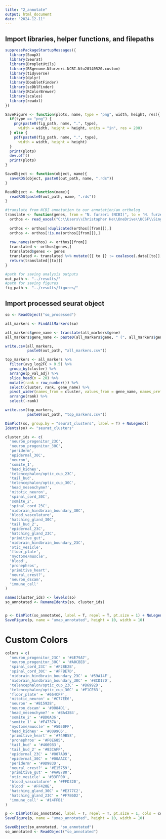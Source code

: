 ```yaml
---
title: "2_annotate"
output: html_document
date: "2024-12-11"
---
```


## Import libraries, helper functions, and filepaths

```r
suppressPackageStartupMessages({
  library(SoupX)
  library(Seurat)
  library(DropletUtils)
  library(BSgenome.Nfurzeri.NCBI.Nfu20140520.custom)
  library(tidyverse)
  library(dplyr)
  library(DoubletFinder)
  library(scDblFinder)
  library(RColorBrewer)
  library(scales)
  library(readxl)
})
```

```r
SaveFigure <- function(plots, name, type = "png", width, height, res){
  if(type == "png") {
    png(paste0(fig_path, name, ".", type),
      width = width, height = height, units = "in", res = 200)
  } else {
    pdf(paste0(fig_path, name, ".", type),
      width = width, height = height)
  }
  print(plots)
  dev.off()
  print(plots)
}

SaveObject <- function(object, name){
  saveRDS(object, paste0(out_path, name, ".rds"))
}

ReadObject <- function(name){
  readRDS(paste0(out_path, name, ".rds"))
}

#translate from NCBI annotation to our annotation/an ortholog
translate <- function(genes, from = "N. furzeri (NCBI)", to = "N. furzeri Final Symbol") {
  orthos <- read_excel("C:\\Users\\Christopher He\\OneDrive\\UCSF\\Singh Lab\\gene_ortholog_translation_data.xlsx")
  
  orthos <- orthos[!duplicated(orthos[[from]]),]
  orthos <- orthos[!is.na(orthos[[from]]),]
  
  row.names(orthos) <- orthos[[from]]
  translated <- orthos[genes,]
  translated$genes <- genes
  translated <- translated %>% mutate({{ to }} := coalesce(.data[[to]], genes))
  return(translated[[to]])
}
```

```r
#path for saving analysis outputs
out_path <- "../results/"
#path for saving figures
fig_path <- "../results/figures/"
```

## Import processed seurat object

```r
so <- ReadObject("so_processed")
```

```r
all_markers <- FindAllMarkers(so)
```
```r
all_markers$gene_name <- translate(all_markers$gene)
all_markers$gene_name <- paste0(all_markers$gene, " (", all_markers$gene_name, ")")

write.csv(all_markers,
          paste0(out_path, "all_markers.csv"))

```

```r
top_markers <- all_markers %>%
  filter(avg_log2FC > 0.5) %>%
  group_by(cluster) %>%
  arrange(p_val_adj) %>%
  slice_head(n = 20) %>%
  mutate(rank = row_number()) %>%
  select(cluster, rank, gene_name) %>%
  pivot_wider(names_from = cluster, values_from = gene_name, names_prefix = "Cluster_", values_fill = list(gene_name = "")) %>%
  arrange(rank) %>%
  select(-rank)

write.csv(top_markers,
          paste0(out_path, "top_markers.csv"))


```

```r
DimPlot(so, group.by = "seurat_clusters", label = T) + NoLegend()
Idents(so) <- "seurat_clusters"
```

```r
cluster_ids <- c(
  'neuron_progenitor_23C',
  'neuron_progenitor_30C',
  'periderm',
  'epidermal_30C',
  'neuron',
  'somite_1',
  'head_kidney',
  'telencephalon/optic_cup_23C',
  'tail_bud',
  'telencephalon/optic_cup_30C',
  'head_mesenchyme?',
  'mitotic_neuron',
  'spinal_cord_30C',
  'somite_2',
  'spinal_cord_23C',
  'midbrain_hindbrain_boundary_30C',
  'blood_vasculature',
  'hatching_gland_30C',
  'tail_bud_2',
  'epidermal_23C',
  'hatching_gland_23C',
  'primitive_gut',
  'midbrain_hindbrain_boundary_23C',
  'otic_vesicle',
  'floor_plate',
  'myotome/muscle',
  'blood',
  'pronephros',
  'primitive_heart',
  'neural_crest?',
  'neuron_dscam',
  'immune_cell'
)

names(cluster_ids) <- levels(so)
so_annotated <- RenameIdents(so, cluster_ids)


p <- DimPlot(so_annotated, label = T, repel = T, pt.size = 1) + NoLegend()
SaveFigure(p, name = "umap_annotated", height = 10, width = 10)

```
# Custom Colors
```r
colors = c(
  'neuron_progenitor_23C' = '#4E79A7',
  'neuron_progenitor_30C' = '#A0CBE8',
  'spinal_cord_23C' = '#F28E2B',
  'spinal_cord_30C' = '#FFBE7D',
  'midbrain_hindbrain_boundary_23C' = '#59A14F',
  'midbrain_hindbrain_boundary_30C' = '#8CD17D',
  'telencephalon/optic_cup_23C' = '#B6992D',
  'telencephalon/optic_cup_30C' = '#F1CE63',
  'floor_plate' = '#664CFF',
  'mitotic_neuron' = '#C77EE6',
  'neuron' = '#B15928',
  'neuron_dscam' = '#0084D1',
  'head_mesenchyme?' = '#BA43B4',
  'somite_2' = '#BD0A36',
  'somite_1' = '#F4737A',
  'myotome/muscle' = '#5050FF',
  'head_kidney' = '#0099C6',
  'primitive_heart' = '#749B58',
  'pronephros' = '#F0E685',
  'tail_bud' = '#466983',
  'tail_bud_2' = '#83CAFF',
  'epidermal_23C' = '#007A99',
  'epidermal_30C' = '#00AACC',
  'periderm' = '#9D983D',
  'neural_crest?' = '#E15759',
  'primitive_gut' = '#AA8780',
  'otic_vesicle' = '#33FF00',
  'blood_vasculature' = '#FFD320',
  'blood' = '#FF420E',
  'hatching_gland_30C' = '#E377C2',
  'hatching_gland_23C' = '#F7B6D2',
  'immune_cell' = '#14FFB1'
)

p <- DimPlot(so_annotated, label = T, repel = T, pt.size = 1, cols = colors) + NoLegend()
SaveFigure(p, name = "umap_annotated", height = 10, width = 10)

```
```r
SaveObject(so_annotated, "so_annotated")
so_annotated <- ReadObject("so_annotated")

```


